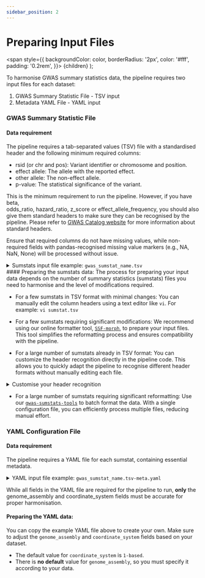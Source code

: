 ```yaml
---
sidebar_position: 2
---
```

# Preparing Input Files

  <span
    style={{
      backgroundColor: color,
      borderRadius: '2px',
      color: '#fff',
      padding: '0.2rem',
    }}>
    {children}
  </span>
);

To harmonise GWAS summary statistics data, the pipeline requires two input files for each dataset:

1. GWAS Summary Statistic File - TSV input
2. Metadata YAML File - YAML input

### GWAS Summary Statistic File
####  Data requirement
The pipeline requires a tab-separated values (TSV) file with a standardised header and the following minimum required columns:

* rsid (or chr and pos): Variant identifier or chromosome and position.
* effect allele: The allele with the reported effect.
* other allele: The non-effect allele.
* p-value: The statistical significance of the variant.

This is the minimum requirement to run the pipeline. However, if you have beta, 	
odds_ratio, hazard_ratio, z_score or effect_allele_frequency, you should also give them standard headers to make sure they can be recognised by the pipeline. Please refer to [GWAS Catalog website](https://www.ebi.ac.uk/gwas/docs/summary-statistics-format) for more information about standard headers.

Ensure that required columns do not have missing values, while non-required fields with pandas-recognised missing value markers (e.g., NA, NaN, None) will be processed without issue.

<details>
    <summary>Sumstats input file example: <code>gwas_sumstat_name.tsv</code></summary>
    ```tsv
    chromosome  base_pair_location  effect_allele  other_allele  p_value  rsid         
    1           693730              A              G             0.1      NA           
    1           935393              GCCACGGG       G             0.1      NA           
    1           935474              CGC            C             0.1      rs1014128468 
    22          16052961            T              C             0.77     NA           
    ```
</details>
#### Preparing the sumstats data:
The process for preparing your input data depends on the number of summary statistics (sumstats) files you need to harmonise and the level of modifications required.

* For a few sumstats in TSV format with minimal changes: You can manually edit the column headers using a text editor like `vi`. For example: `vi sumstat.tsv`

* For a few sumstats requiring significant modifications: We recommend using our online formatter tool, [`SSF-morph`](https://ebispot.github.io/gwas-sumstats-tools-ssf-morph/), to prepare your input files. This tool simplifies the reformatting process and ensures compatibility with the pipeline.

* For a large number of sumstats already in TSV format: You can customize the header recognition directly in the pipeline code. This allows you to quickly adapt the pipeline to recognise different header formats without manually editing each file.

<details>
    <summary>Customise your header recognition</summary>
    ``` python title="./bin/common_constants.py"
    CHR_DSET = 'chromosome' # Replace 'chromosome' with your header for chromosome
    BP_DSET = 'base_pair_location' # Replace 'base_pair_location' with your header for base pair location
    EFFECT_DSET = 'effect_allele' # Replace 'effect_allele' with your header for effect allele
    OTHER_DSET = 'other_allele' # Replace 'other_allele' with your header for other allele
    PVAL_DSET = 'p_value' # Replace 'p_value' with your header for p value
    ```
</details>

* For a large number of sumstats requiring significant reformatting: Use our  [`gwas-sumstats-tools`](https://github.com/EBISPOT/gwas-sumstats-tools) to batch format the data. With a single configuration file, you can efficiently process multiple files, reducing manual effort.

### YAML Configuration File

#### Data requirement
The pipeline requires a YAML file for each sumstat, containing essential metadata. 

<details>
    <summary>YAML input file example: <code>gwas_sumstat_name.tsv-meta.yaml</code></summary>
    ```YAML
    # Study meta-data
    date_metadata_last_modified: 2023-02-09
    
    # Genotyping Information
    genome_assembly: GRCh37
    coordinate_system: 1-based
    
    # Summary Statistic information
    data_file_name: gwas_sumstat_name.tsv
    file_type: GWAS-SSF v0.1
    data_file_md5sum: 32ce41c3dca4cd9f463a0ce7351966fd
    
    # Harmonization status
    is_harmonised: false
    is_sorted: false
    ```
</details>

While all fields in the YAML file are required for the pipeline to run, **only** the <Highlight color="#25c2a0"> genome_assembly</Highlight> and <Highlight color="#25c2a0">coordinate_system</Highlight> fields must be accurate for proper harmonisation.

#### Preparing the YAML data:
You can copy the example YAML file above to create your own. Make sure to adjust the `genome_assembly` and `coordinate_system` fields based on your dataset.
* The default value for `coordinate_system` is `1-based`.
* There is **no default** value for `genome_assembly`, so you must specify it according to your data.
